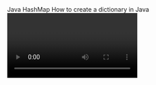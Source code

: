 <Bookmark url="https://www.w3schools.com/java/java_hashmap.asp">
Java HashMap
</Bookmark>

<Bookmark url="https://www.educative.io/edpresso/how-to-create-a-dictionary-in-java">
How to create a dictionary in Java
</Bookmark>

<Video url="https://youtu/be/jwzg5BcCExI">
HashTable, Properties, Dictionary Data Structure in Java Programming Language
</Video>